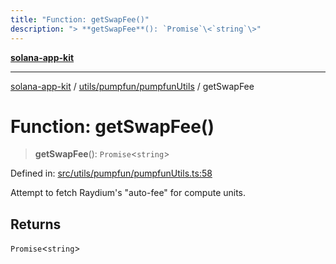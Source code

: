 ```yaml
---
title: "Function: getSwapFee()"
description: "> **getSwapFee**(): `Promise`\<`string`\>"
---
```


[**solana-app-kit**](../../../../README.mdx)

***

[solana-app-kit](../../../../README.mdx) / [utils/pumpfun/pumpfunUtils](../README.mdx) / getSwapFee

# Function: getSwapFee()

> **getSwapFee**(): `Promise`\<`string`\>

Defined in: [src/utils/pumpfun/pumpfunUtils.ts:58](https://github.com/SendArcade/solana-social-starter/blob/b27156124ee1831d644b1af765e8d55a2885cd4f/src/utils/pumpfun/pumpfunUtils.ts#L58)

Attempt to fetch Raydium's "auto-fee" for compute units.

## Returns

`Promise`\<`string`\>
